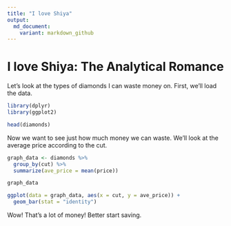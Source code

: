 ```yaml
---
title: "I love Shiya"
output:
  md_document:
    variant: markdown_github
---
```


# I love Shiya: The Analytical Romance

Let's look at the types of diamonds I can waste money on. First, we'll load the
data.

```r
library(dplyr)
library(ggplot2)

head(diamonds)
```

Now we want to see just how much money we can waste. We'll look at the average
price according to the cut.

```r
graph_data <- diamonds %>%
  group_by(cut) %>%
  summarize(ave_price = mean(price))

graph_data

ggplot(data = graph_data, aes(x = cut, y = ave_price)) +
  geom_bar(stat = "identity")
```

Wow! That's a lot of money! Better start saving.
